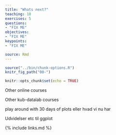 ```yaml
---
title: "Whats next?"
teaching: 10
exercises: 5
questions:
- "FIX ME"
objectives:
- "FIX ME"
keypoints:
- "FIX ME"

source: Rmd
---
```


```r
source("../bin/chunk-options.R")
knitr_fig_path("00-")
```

```r
knitr::opts_chunk$set(echo = TRUE)
```

Other online courses

Other kub-datalab courses

play around with 30 days of plots eller hvad vi nu har

Udvidelser etc til ggplot



{% include links.md %}